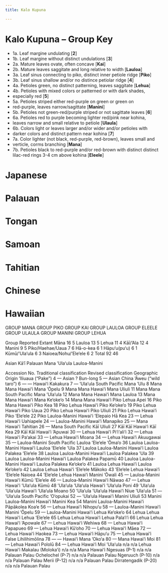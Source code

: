 ```yaml
---
title: Kalo Kupuna

---
```


# Kalo Kupuna -- Group Key

- 1a. Leaf margine undulating [**2**]
- 1b. Leaf margine without distinct undulations [**3**]
- 2a. Mature leaves ovate, often concave [**Kai**]
- 2b. Mature leaves saggitate and long relative to width  [**Lauloa**]
- 3a. Leaf sinus connecting to piko, distinct inner petiole ridge [**Piko**]
- 3b. Leaf sinus shallow and/or no distince petiolar ridge [**4**]
- 4a. Petioles green, no distinct patterning, leaves saggitate [**Lehua**] 
- 4b. Petioles with mixed colors or patterned or with dark shades,
- especially red [**5**]
- 5a. Petioles striped either red-purple on green or green on
- red-purple, leaves narrow/sagittate [**Manini**]
- 5b. Petioles not green-red/purple striped or not sagittate leaves [**6**]
- 6a. Petioles red to purple becoming lighter red/pink near kohina,
- leaves narrow and small relative to petiole  [**Ulaula**]
- 6b. Colors light or leaves larger and/or wider and/or petioles with
- darker colors and distinct pattern near kohina [**7**]
- 7a. Color lighter (not black, red-purple, red-brown), leaves small and
- verticle, corms branching [**Mana**]
- 7b. Petioles black to red-purple and/or red-brown with distinct distinct
lilac-red rings 3-4 cm above kohina [**Eleele**]



# Japanese
# Palauan
# Tongan
# Samoan
# Tahitian
# Chinese

# Hawaiian

GROUP MANA
GROUP PIKO
GROUP KAI
GROUP LAULOA
GROUP ELEELE
GROUP ULAULA
GROUP MANINI
GROUP LEHUA

Group      Reported  Extant
Māna                  16  5
Lauloa                13  5
Lehua                 11  4
Kāī/‘Ala              12  4
Manini                 9  5
Piko/Haehae/Uaua       7  6
Hā-o-kea               6  1
Hāpu‘u(pu‘u)           6  1
Kūmū/‘Ula‘ula          6  3
Naioea/Nohu/‘Ele‘ele   6  2
Total                 92 46

Asian
Kā‘ī
Palauan
Mana
‘Ula‘ula
Lauloa-Manini


Accession No. Traditional classification Revised classification Geographic Origin
‘Iliuaua (“Pake”) 4 — Asian ?
Bun-long 5 — Asian China
‘Āweu (“wild taro”) 6 — — Hawai‘i
Kakakura 7 — ‘Ula‘ula South Pacific
Mana ‘Ulu 8 Mana Mana Hawai‘i
Mana ‘Ōpelu 9 Mana Mana Hawai‘i
Mana Uliuli 11 Mana Mana South Pacific
Mana ‘Ula‘ula 12 Mana Mana Hawai‘i
Mana Lauloa 13 Mana Mana Hawai‘i
Mana Ke‘oke‘o 14 Mana Mana Hawai‘i
Piko Lehua Apei 16 Piko Mana Hawai‘i
Piko Kea 18 Piko Lehua Hawai‘i
Piko Ke‘oke‘o 19 Piko Lehua Hawai‘i
Piko Uaua 20 Piko Lehua Hawai‘i
Piko Uliuli 21 Piko Lehua Hawai‘i
Piko ‘Ele‘ele 22 Piko Lauloa-Manini Hawai‘i
‘Elepaio Hā Kea 23 — Lehua Hawai‘i
Uahiapele 24 — Lauloa-Manini Hawai‘i
Manapiko 25 — Mana Hawai‘i
Tahitian 26 — Mana South Pacific
Kāī Uliuli 27 Kāī Kāī Hawai‘i
Kāī Kea 29 Kāī Kāī Hawai‘i
‘Apuwai 30 — Lehua Hawai‘i
Pi‘i‘ali‘i 32 — Lehua Hawai‘i
Pa‘akai 33 — Lehua Hawai‘i
Moana 34 — Lehua Hawai‘i
Akuugawai 35 — Lauloa-Manini South Pacific
Lauloa ‘Ele‘ele ‘Ōma‘o 36 Lauloa Lauloa-Manini Hawai‘i
Lauloa ‘Ele‘ele ‘Ula 37 Lauloa Lauloa-Manini Hawai‘i
Lauloa Palakea ‘Ele‘ele 38 Lauloa Lauloa-Manini Hawai‘i
Lauloa Palakea ‘Ula 39 Lauloa Lauloa-Manini Hawai‘i
Lauloa Palakea Papamū 40 Lauloa Lauloa-Manini Hawai‘i
Lauloa Palakea Ke‘oke‘o 41 Lauloa Lehua Hawai‘i
Lauloa Ke‘oke‘o 42 Lauloa Lehua Hawai‘i
‘Ele‘ele Mākoko 43 ‘Ele‘ele Lehua Hawai‘i
‘Ele‘ele Naioea 44 ‘Ele‘ele Lehua Hawai‘i
Manini ‘Ōwali 45 — Lauloa-Manini Hawai‘i
Kūmū ‘Ele‘ele 46 — Lauloa-Manini Hawai‘i
Nāwao 47 — Lehua Hawai‘i
‘Ula‘ula Kūmū 48 ‘Ula‘ula ‘Ula‘ula Hawai‘i
‘Ula‘ula Poni 49 ‘Ula‘ula ‘Ula‘ula Hawai‘i
‘Ula‘ula Moano 50 ‘Ula‘ula ‘Ula‘ula Hawai‘i
Niue ‘Ula‘ula 51 — ‘Ula‘ula South Pacific
‘O‘opukai 52 — ‘Ula‘ula Hawai‘i
Manini Uliuli 53 Manini Lauloa-Manini Hawai‘i
Manini Kea 54 Manini Lauloa-Manini Hawai‘i
Pāpākolea Koa‘e 56 — Lehua Hawai‘i
Nihopu‘u 58 — Lauloa-Manini Hawai‘i
Manini ‘Ōpelu 59 — Lauloa-Manini Hawai‘i
Lehua Ke‘oke‘o 64 Lehua Lehua Hawai‘i
Lehua ‘Ele‘ele 65 Lehua Lehua Hawai‘i
Lehua Pala‘i‘i 66 Lehua Lehua Hawai‘i
‘Apowale 67 — Lehua Hawai‘i
Wehiwa 68 — Lehua Hawai‘i
Papapueo 69 — Lehua Hawai‘i
Kū‘oho 70 — Lehua Hawai‘i
Māea 72 — Lehua Hawai‘i
Haokea 73 — Lehua Hawai‘i
Hāpu‘u 75 — Lehua Hawai‘i
False Lihilihimōlina 78 — — Hawai‘i
Mana ‘Oko‘a 80 — Mana Hawai‘i
Moi 81 — Lehua Hawai‘i
Pololū 84 — Lehua Hawai‘i
Moi ‘Ula‘ula n/a n/a Lehua Hawai‘i
Makalau (Moloka‘i) n/a n/a Mana Hawai‘i
Ngesuas (P-1) n/a n/a Palauan Palau
Ochelochel (P-7) n/a n/a Palauan Palau
Ngeruuch (P-10) n/a n/a Palauan Palau
Merii (P-12) n/a n/a Palauan Palau
Dirratengadik (P-20) n/a n/a Palauan Palau

